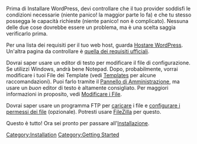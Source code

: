 {{Languages|
{{en|Before You Install}}
{{es|Before You Install}}
{{bs|Prije nego otpočnete instalaciju}}
{{de|Bevor Sie installieren}}
{{fi|Ennen kuin asennat}}
{{it|Prima di Installare}}
{{ja|インストールの前に}}
{{nl|Voor het installeren}}
{{ta|நிறுவுவதற்கு முன்னர்}}
{{th|ก่อนคุณทำการติดตั้ง}}
{{ru|Перед установкой}}
{{zh-cn|安装之前要了解的}}
{{zh-tw|安裝之前要瞭解的}}
{{pt-br|Antes de Instalar}} 
}}

Prima di Installare WordPress, devi controllare che il tuo provider soddisfi le condizioni necessarie (niente panico! la maggior parte lo fa) e che tu stesso possegga le capacità richieste (niente panico! non è complicato). Nessuna delle due cose dovrebbe essere un problema, ma è una scelta saggia verificarlo prima.

Per una lista dei requisiti per il tuo web host, guarda [[it:Hostare_WordPress|Hostare WordPress]]. Un'altra pagina da controllare è [http://wordpress.org/about/requirements/ quella dei requisiti ufficiali].

Dovrai saper usare un editor di testo per modificare il file di configurazione. Se utilizzi Windows, andrà bene Notepad. Dopo, probabilmente, vorrai modificare i tuoi File dei Template (vedi [[Templates]] per alcune raccomandazioni). Puoi farlo tramite il [[Administration Panels|Pannello di Amministrazione]], ma usare un ''buon'' editor di testo è altamente consigliato. Per maggiori informazioni in proposito, vedi [[Editing Files|Modificare i File]].

Dovrai saper usare un programma FTP per [[it:Caricare_WordPress_su_un_host_remoto|caricare]] i file e [[Changing_File_Permissions|configurare i permessi dei file]] (opzionale). Potresti usare [[it:Utilizzare_FileZilla|FileZilla]] per questo. 

Questo è tutto! Ora sei pronto per passare all'[[it:Installare WordPress|Installazione]].

<!--==Fatti Installare WordPress Gratuitamente!==
Se sei interessato a usare WordPress sul tuo sito, ma non sei propenso a installarlo per conto tuo, puoi inviare la richiesta perché venga installato dal team [http://install4free.wordpress.net/ WordPress Install4Free].
-->
[[Category:Installation]]
[[Category:Getting Started]]